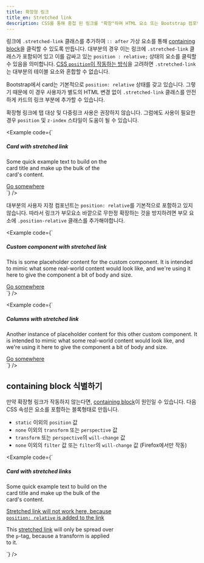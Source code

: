 ```yaml
---
title: 확장형 링크
title_en: Stretched link
description: CSS를 통해 중첩 된 링크를 "확장"하여 HTML 요소 또는 Bootstrap 컴포넌트를 클릭할 수 있도록 만듭니다.
---
```


링크에 `.stretched-link` 클래스를 추가하여 `:: after` 가상 요소를 통해 [containing block](https://developer.mozilla.org/en-US/docs/Web/CSS/Containing_block)을 클릭할 수 있도록 만듭니다. 대부분의 경우 이는 링크에 `.stretched-link` 클래스가 포함되어 있고 이를 감싸고 있는 `position : relative;` 상태의 요소를 클릭할 수 있음을 의미합니다. [CSS `position`이 작동하는 방식](https://www.w3.org/TR/CSS21/visuren.html#propdef-position)을 고려하면 `.stretched-link`는 대부분의 테이블 요소와 혼합할 수 없습니다.

Bootstrap에서 card는 기본적으로 `position: relative` 상태를 갖고 있습니다. 그렇기 때문에 이 경우 사용자가 별도의 HTML 변경 없이 `.stretched-link` 클래스를 안전하게 카드의 링크 부분에 추가할 수 있습니다.

확장형 링크에 탭 대상 및 다중링크 사용은 권장하지 않습니다. 그럼에도 사용이 필요한 경우 `position` 및 `z-index` 스타일이 도움이 될 수 있습니다.

<Example code={`<div class="card" style="width: 18rem;">
  <Placeholder width="100%" height="180" class="card-img-top" text="false" title="Card image cap" />
  <div class="card-body">
    <h5 class="card-title">Card with stretched link</h5>
    <p class="card-text">Some quick example text to build on the card title and make up the bulk of the card's content.</p>
    <a href="#" class="btn btn-primary stretched-link">Go somewhere</a>
  </div>
</div>`} />

대부분의 사용자 지정 컴포넌트는 `position: relative`를 기본적으로 포함하고 있지 않습니다. 따라서 링크가 부모요소 바깥으로 무한정 확장하는 것을 방지하려면 부모 요소에 `.position-relative` 클래스를 추가해야합니다.

<Example code={`<div class="d-flex position-relative">
  <Placeholder width="144" height="144" class="flex-shrink-0 me-3" text="false" title="Generic placeholder image" />
  <div>
    <h5 class="mt-0">Custom component with stretched link</h5>
    <p>This is some placeholder content for the custom component. It is intended to mimic what some real-world content would look like, and we're using it here to give the component a bit of body and size.</p>
    <a href="#" class="stretched-link">Go somewhere</a>
  </div>
</div>`} />

<Example code={`<div class="row g-0 bg-body-secondary position-relative">
  <div class="col-md-6 mb-md-0 p-md-4">
    <Placeholder width="100%" height="200" class="w-100" text="false" title="Generic placeholder image" />
  </div>
  <div class="col-md-6 p-4 ps-md-0">
    <h5 class="mt-0">Columns with stretched link</h5>
    <p>Another instance of placeholder content for this other custom component. It is intended to mimic what some real-world content would look like, and we're using it here to give the component a bit of body and size.</p>
    <a href="#" class="stretched-link">Go somewhere</a>
  </div>
</div>`} />

## containing block 식별하기

만약 확장형 링크가 작동하지 않는다면, [containing block](https://developer.mozilla.org/en-US/docs/Web/CSS/Containing_block#Identifying_the_containing_block)이 원인일 수 있습니다. 다음 CSS 속성은 요소를 포함하는 블록형태로 만듭니다.

- `static` 이외의 `position` 값
- `none` 이외의 `transform` 또는 `perspective` 값
- `transform` 또는 `perspective`의 `will-change` 값
- `none` 이외의 `filter` 값 또는 `filter`의 `will-change` 값 (Firefox에서만 작동)

<Example code={`<div class="card" style="width: 18rem;">
  <Placeholder width="100%" height="180" class="card-img-top" text="false" title="Card image cap" />
  <div class="card-body">
    <h5 class="card-title">Card with stretched links</h5>
    <p class="card-text">Some quick example text to build on the card title and make up the bulk of the card's content.</p>
    <p class="card-text">
      <a href="#" class="stretched-link text-danger" style="position: relative;">Stretched link will not work here, because <code>position: relative</code> is added to the link</a>
    </p>
    <p class="card-text bg-body-tertiary" style="transform: rotate(0);">
      This <a href="#" class="text-warning stretched-link">stretched link</a> will only be spread over the <code>p</code>-tag, because a transform is applied to it.
    </p>
  </div>
</div>`} />
